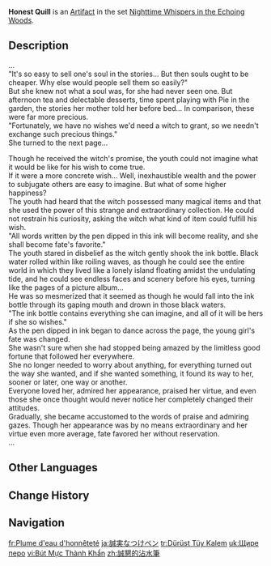 {{Artifact Infobox
|image = Item Honest Quill.png
|set   = Nighttime Whispers in the Echoing Woods
|piece = Plume of Death
}}
{{Description|The witch in the tale used this dip pen. Among its various advantages, its silky-smooth writing is the least worthy of mention.}}
'''Honest Quill''' is an [[Artifact]] in the set [[Nighttime Whispers in the Echoing Woods]].

==Description==
...<br>
"It's so easy to sell one's soul in the stories... But then souls ought to be cheaper. Why else would people sell them so easily?"<br>
But she knew not what a soul was, for she had never seen one. But afternoon tea and delectable desserts, time spent playing with Pie in the garden, the stories her mother told her before bed... In comparison, these were far more precious.<br>
"Fortunately, we have no wishes we'd need a witch to grant, so we needn't exchange such precious things."<br>
She turned to the next page...

Though he received the witch's promise, the youth could not imagine what it would be like for his wish to come true.<br>
If it were a more concrete wish... Well, inexhaustible wealth and the power to subjugate others are easy to imagine. But what of some higher happiness?<br>
The youth had heard that the witch possessed many magical items and that she used the power of this strange and extraordinary collection. He could not restrain his curiosity, asking the witch what kind of item could fulfill his wish.<br>
"All words written by the pen dipped in this ink will become reality, and she shall become fate's favorite."<br>
The youth stared in disbelief as the witch gently shook the ink bottle. Black water rolled within like roiling waves, as though he could see the entire world in which they lived like a lonely island floating amidst the undulating tide, and he could see endless faces and scenery before his eyes, turning like the pages of a picture album...<br>
He was so mesmerized that it seemed as though he would fall into the ink bottle through its gaping mouth and drown in those black waters.<br>
"The ink bottle contains everything she can imagine, and all of it will be hers if she so wishes."<br>
As the pen dipped in ink began to dance across the page, the young girl's fate was changed.<br>
She wasn't sure when she had stopped being amazed by the limitless good fortune that followed her everywhere.<br>
She no longer needed to worry about anything, for everything turned out the way she wanted, and if she wanted something, it found its way to her, sooner or later, one way or another.<br>
Everyone loved her, admired her appearance, praised her virtue, and even those she once thought would never notice her completely changed their attitudes.<br>
Gradually, she became accustomed to the words of praise and admiring gazes. Though her appearance was by no means extraordinary and her virtue even more average, fate favored her without reservation.<br>
...

==Other Languages==
{{Other Languages
|en       = Honest Quill
|zhs      = 诚恳的蘸水笔
|zhs_rm   = 
|zht      = 誠懇的沾水筆
|zht_rm   = 
|zh_tl    = 
|ja       = 誠実なつけペン
|ja_rm    = Seijitsu-na Ketsupen
|ja_tl    = Honest Quill
|ko       = 성실한 잉크펜
|ko_tl    = Diligent Ink Pen
|es       = Pluma de la Sinceridad
|es_tl    = Feather of Sincerity
|fr       = Plume d'eau d'honnêteté
|fr_tl    = Water Feather of Honesty
|ru       = Искреннее перо
|ru_tl    = 
|th       = Honest Quill
|vi       = Bút Mực Thành Khẩn
|vi_tl    = 
|de       = Ehrlicher Federkiel
|de_tl    = Honest Quill
|id       = Honest Quill
|pt       = Pincel de Nanquim Honesto
|pt_tl    = 
|tr       = Dürüst Tüy Kalem
|tr_tl    = 
|it       = Penna sincera
|it_tl    = Sincere Quill
}}

==Change History==
{{Change History|4.3}}

==Navigation==
{{Artifact Set Navbox|Nighttime Whispers in the Echoing Woods}}

[[fr:Plume d'eau d'honnêteté]]
[[ja:誠実なつけペン]]
[[tr:Dürüst Tüy Kalem]]
[[uk:Щире перо]]
[[vi:Bút Mực Thành Khẩn]]
[[zh:誠懇的沾水筆]]